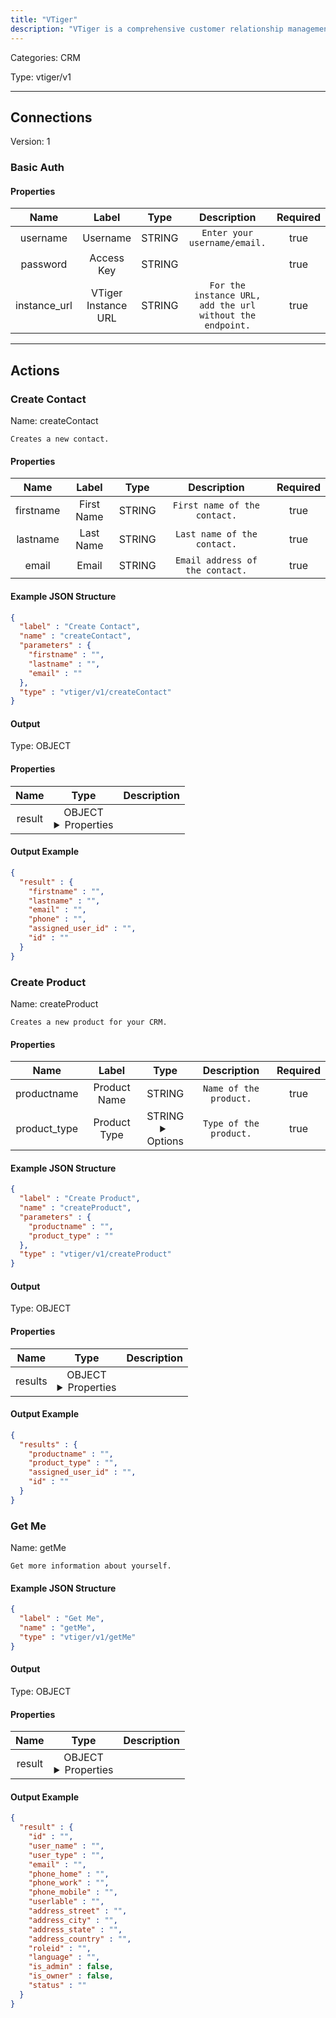 ```yaml
---
title: "VTiger"
description: "VTiger is a comprehensive customer relationship management (CRM) platform that offers sales, marketing, and support solutions to streamline business."
---
```



Categories: CRM


Type: vtiger/v1

<hr />



## Connections

Version: 1


### Basic Auth

#### Properties

|      Name       |      Label     |     Type     |     Description     | Required |
|:---------------:|:--------------:|:------------:|:-------------------:|:--------:|
| username | Username | STRING | `Enter your username/email.` | true |
| password | Access Key | STRING |  | true |
| instance_url | VTiger Instance URL | STRING | `For the instance URL, add the url without the endpoint.` | true |





<hr />



## Actions


### Create Contact
Name: createContact

`Creates a new contact.`

#### Properties

|      Name       |      Label     |     Type     |     Description     | Required |
|:---------------:|:--------------:|:------------:|:-------------------:|:--------:|
| firstname | First Name | STRING | `First name of the contact.` | true |
| lastname | Last Name | STRING | `Last name of the contact.` | true |
| email | Email | STRING | `Email address of the contact.` | true |

#### Example JSON Structure
```json
{
  "label" : "Create Contact",
  "name" : "createContact",
  "parameters" : {
    "firstname" : "",
    "lastname" : "",
    "email" : ""
  },
  "type" : "vtiger/v1/createContact"
}
```

#### Output



Type: OBJECT


#### Properties

|     Name     |     Type     |     Description     |
|:------------:|:------------:|:-------------------:|
| result | OBJECT <details> <summary> Properties </summary> &#123;STRING\(firstname), STRING\(lastname), STRING\(email), STRING\(phone), STRING\(assigned_user_id), STRING\(id)&#125; </details> |  |




#### Output Example
```json
{
  "result" : {
    "firstname" : "",
    "lastname" : "",
    "email" : "",
    "phone" : "",
    "assigned_user_id" : "",
    "id" : ""
  }
}
```


### Create Product
Name: createProduct

`Creates a new product for your CRM.`

#### Properties

|      Name       |      Label     |     Type     |     Description     | Required |
|:---------------:|:--------------:|:------------:|:-------------------:|:--------:|
| productname | Product Name | STRING | `Name of the product.` | true |
| product_type | Product Type | STRING <details> <summary> Options </summary> Solo, Fixed Bundle </details> | `Type of the product.` | true |

#### Example JSON Structure
```json
{
  "label" : "Create Product",
  "name" : "createProduct",
  "parameters" : {
    "productname" : "",
    "product_type" : ""
  },
  "type" : "vtiger/v1/createProduct"
}
```

#### Output



Type: OBJECT


#### Properties

|     Name     |     Type     |     Description     |
|:------------:|:------------:|:-------------------:|
| results | OBJECT <details> <summary> Properties </summary> &#123;STRING\(productname), STRING\(product_type), STRING\(assigned_user_id), STRING\(id)&#125; </details> |  |




#### Output Example
```json
{
  "results" : {
    "productname" : "",
    "product_type" : "",
    "assigned_user_id" : "",
    "id" : ""
  }
}
```


### Get Me
Name: getMe

`Get more information about yourself.`

#### Example JSON Structure
```json
{
  "label" : "Get Me",
  "name" : "getMe",
  "type" : "vtiger/v1/getMe"
}
```

#### Output



Type: OBJECT


#### Properties

|     Name     |     Type     |     Description     |
|:------------:|:------------:|:-------------------:|
| result | OBJECT <details> <summary> Properties </summary> &#123;STRING\(id), STRING\(user_name), STRING\(user_type), STRING\(email), STRING\(phone_home), STRING\(phone_work), STRING\(phone_mobile), STRING\(userlable), STRING\(address_street), STRING\(address_city), STRING\(address_state), STRING\(address_country), STRING\(roleid), STRING\(language), BOOLEAN\(is_admin), BOOLEAN\(is_owner), STRING\(status)&#125; </details> |  |




#### Output Example
```json
{
  "result" : {
    "id" : "",
    "user_name" : "",
    "user_type" : "",
    "email" : "",
    "phone_home" : "",
    "phone_work" : "",
    "phone_mobile" : "",
    "userlable" : "",
    "address_street" : "",
    "address_city" : "",
    "address_state" : "",
    "address_country" : "",
    "roleid" : "",
    "language" : "",
    "is_admin" : false,
    "is_owner" : false,
    "status" : ""
  }
}
```





